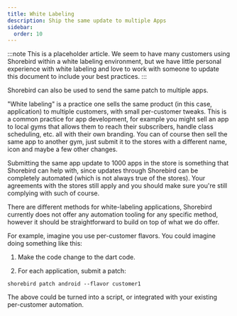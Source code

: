 ```yaml
---
title: White Labeling
description: Ship the same update to multiple Apps
sidebar:
  order: 10
---
```


:::note This is a placeholder article. We seem to have many customers using
Shorebird within a white labeling environment, but we have little personal
experience with white labeling and love to work with someone to update this
document to include your best practices. :::

Shorebird can also be used to send the same patch to multiple apps.

"White labeling" is a practice one sells the same product (in this case,
application) to multiple customers, with small per-customer tweaks. This is a
common practice for app development, for example you might sell an app to local
gyms that allows them to reach their subscribers, handle class scheduling, etc.
all with their own branding. You can of course then sell the same app to another
gym, just submit it to the stores with a different name, icon and maybe a few
other changes.

Submitting the same app update to 1000 apps in the store is something that
Shorebird can help with, since updates through Shorebird can be completely
automated (which is not always true of the stores). Your agreements with the
stores still apply and you should make sure you're still complying with such of
course.

There are different methods for white-labeling applications, Shorebird currently
does not offer any automation tooling for any specific method, however it should
be straightforward to build on top of what we do offer.

For example, imagine you use per-customer flavors. You could imagine doing
something like this:

1. Make the code change to the dart code.

2. For each application, submit a patch:

`shorebird patch android --flavor customer1`

The above could be turned into a script, or integrated with your existing
per-customer automation.
